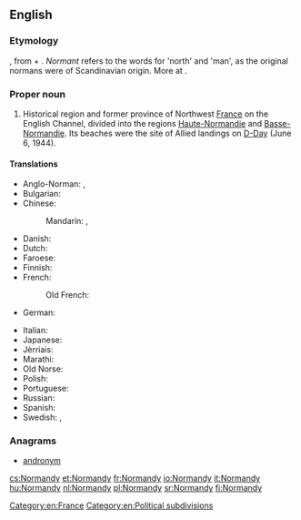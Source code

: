 ==English==
{{wikipedia}}

===Etymology===
{{etyl|fro}} {{term|Normendie|lang=fro}}, from {{term|normant|lang=fro}} + {{term|-ie|lang=fro}}. ''Normant'' refers to the {{etyl|gem}} words for 'north' and 'man', as the original normans were of Scandinavian origin. More at {{l|en|Norman}}.

===Proper noun===
{{en-proper noun}}

# Historical region and former province of Northwest [[France]] on the English Channel, divided into the regions [[Haute-Normandie]] and [[Basse-Normandie]]. Its beaches were the site of Allied landings on [[D-Day]] (June 6, 1944).

====Translations====
{{trans-top|region of France}}
* Anglo-Norman: {{tø|xno|Normendie|f}}, {{tø|xno|Normandie|f}}
* Bulgarian: {{t-|bg|Нормандия|f|tr=Normándija|sc=Cyrl}}
* Chinese:
*: Mandarin: {{t|cmn|諾曼底|sc=Hani}}, {{t|cmn|诺曼底|tr=Nuòmàndǐ|sc=Hani}}
* Danish: {{t|da|Normandiet}}
* Dutch: {{t-|nl|normandie}}
* Faroese: {{t-|fo|Norðmandíið|n}}
* Finnish: {{t-|fi|Normandia}}
* French: {{t+|fr|Normandie|f}}
*: Old French: {{tø|fro|Normanz}}
* German: {{t+|de|Normandie|f}}
{{trans-mid}}
* Italian: {{t+|it|Normandia|f}}
* Japanese: {{t|ja|ノルマンディー|tr=Norumandī|sc=Jpan}}
* Jèrriais: {{tø|roa-jer|Nouormandie|f}}
* Marathi: {{t-|mr|नॉर्मंडी|tr=nǒrmaṃḍī|sc=Deva}}
* Old Norse: {{tø|non|Norðmandí|n}}
* Polish: {{t+|pl|Normandia|f}}
* Portuguese: {{t+|pt|Normandia|f}}
* Russian: {{t+|ru|Нормандия|f|tr=Normándija|sc=Cyrl}}
* Spanish: {{t-|es|Normandía|f}}
* Swedish: {{t-|sv|Normandie|n}}, {{t-|sv|Normandiet|n}}
{{trans-bottom}}

===Anagrams===
* [[andronym#English|andronym]]

[[Category:en:France]]
[[Category:en:Political subdivisions]]

[[cs:Normandy]]
[[et:Normandy]]
[[fr:Normandy]]
[[io:Normandy]]
[[it:Normandy]]
[[hu:Normandy]]
[[nl:Normandy]]
[[pl:Normandy]]
[[sr:Normandy]]
[[fi:Normandy]]